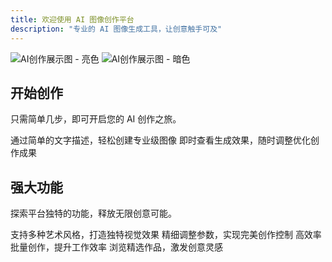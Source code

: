 ```yaml
---
title: 欢迎使用 AI 图像创作平台
description: "专业的 AI 图像生成工具，让创意触手可及"
---
```


<img
  className="block dark:hidden"
  src="https://www.yunrobot.cn/images/common/login-cover.png"
  alt="AI创作展示图 - 亮色"
/>
<img
  className="hidden dark:block"
  src="https://www.yunrobot.cn/images/common/login-cover.png"
  alt="AI创作展示图 - 暗色"
/>

## 开始创作

只需简单几步，即可开启您的 AI 创作之旅。

<CardGroup cols={2}>
  <Card
    title="快速上手"
    icon="wand-magic-sparkles"
    href="/docs/quickstart"
  >
    通过简单的文字描述，轻松创建专业级图像
  </Card>
  <Card
    title="实时预览"
    icon="image"
    href="/docs/preview"
  >
    即时查看生成效果，随时调整优化创作成果
  </Card>
</CardGroup>

## 强大功能

探索平台独特的功能，释放无限创意可能。

<CardGroup cols={2}>
  <Card
    title="风格定制"
    icon="palette"
    href="/docs/styles"
  >
    支持多种艺术风格，打造独特视觉效果
  </Card>
  <Card
    title="高级编辑"
    icon="sliders"
    href="/docs/advanced"
  >
    精细调整参数，实现完美创作控制
  </Card>
  <Card
    title="批量生成"
    icon="layer-group"
    href="/docs/batch"
  >
    高效率批量创作，提升工作效率
  </Card>
  <Card
    title="创作灵感"
    icon="lightbulb"
    href="/docs/inspiration"
  >
    浏览精选作品，激发创意灵感
  </Card>
</CardGroup>

